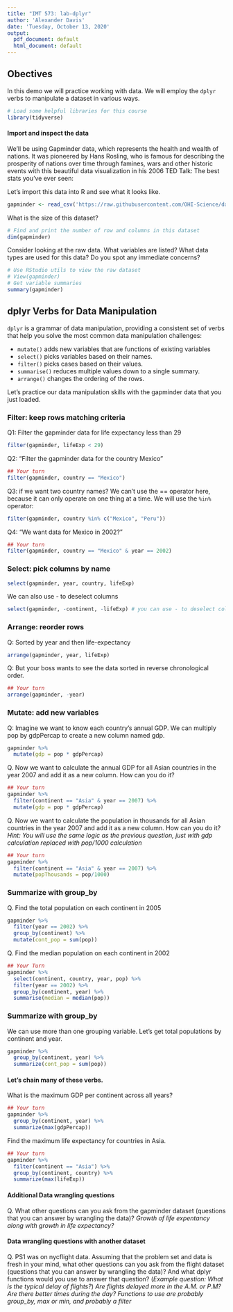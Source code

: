 ```yaml
---
title: "IMT 573: lab-dplyr"
author: 'Alexander Davis'
date: 'Tuesday, October 13, 2020'
output:
  pdf_document: default
  html_document: default
---
```


## Obectives

In this demo we will practice working with data. We will employ the `dplyr` verbs to manipulate a dataset in various ways. 

```r
# Load some helpful libraries for this course
library(tidyverse)
```

#### Import and inspect the data
We’ll be using Gapminder data, which represents the health and wealth of nations. It was pioneered by Hans Rosling, who is famous for describing the prosperity of nations over time through famines, wars and other historic events with this beautiful data visualization in his 2006 TED Talk: The best stats you’ve ever seen:

Let's import this data into R and see what it looks like. 

```r
gapminder <- read_csv('https://raw.githubusercontent.com/OHI-Science/data-science-training/master/data/gapminder.csv') 
```

What is the size of this dataset?

```r
# Find and print the number of row and columns in this dataset
dim(gapminder)
```

Consider looking at the raw data. What variables are listed? What data types are used for this data? Do you spot any immediate concerns?

```r
# Use RStudio utils to view the raw dataset
# View(gapminder)
# Get variable summaries
summary(gapminder)
```



## dplyr Verbs for Data Manipulation

`dplyr` is a grammar of data manipulation, providing a consistent set of verbs that help you solve the most common data manipulation challenges:

- `mutate()` adds new variables that are functions of existing variables
- `select()` picks variables based on their names.
- `filter()` picks cases based on their values.
- `summarise()` reduces multiple values down to a single summary.
- `arrange()` changes the ordering of the rows.

Let's practice our data manipulation skills with the gapminder data that you just loaded.

### Filter: keep rows matching criteria
Q1: Filter the gapminder data for life expectancy less than 29
```r
filter(gapminder, lifeExp < 29)
```

Q2: “Filter the gapminder data for the country Mexico”

```r
## Your turn
filter(gapminder, country == "Mexico")
```

Q3: if we want two country names?
We can’t use the == operator here, because it can only operate on one thing at a time. We will use the `%in%` operator:
```r
filter(gapminder, country %in% c("Mexico", "Peru"))
```

Q4: “We want data for Mexico in 2002?”
```r
## Your turn
filter(gapminder, country == "Mexico" & year == 2002)
```

### Select: pick columns by name
 
```r
select(gapminder, year, country, lifeExp) 
```

We can also use - to deselect columns
```r
select(gapminder, -continent, -lifeExp) # you can use - to deselect columns
```


### Arrange: reorder rows
Q: Sorted by year and then life-expectancy
```r
arrange(gapminder, year, lifeExp)
```

Q: But your boss wants to see the data sorted in reverse chronological order.
```r
## Your turn
arrange(gapminder, -year)
```

### Mutate: add new variables
Q: Imagine we want to know each country's annual GDP. We can multiply pop by gdpPercap to create a new column named gdp.
```r
gapminder %>%
  mutate(gdp = pop * gdpPercap)
```

Q. Now we want to calculate the annual GDP for all Asian countries in the year 2007 and add it as a new column. How can you do it?
```r
## Your turn
gapminder %>%
  filter(continent == "Asia" & year == 2007) %>%
  mutate(gdp = pop * gdpPercap)
```

Q. Now we want to calculate the population in thousands for all Asian countries in the year 2007 and add it as a new column. How can you do it? *Hint: You will use the same logic as the previous question, just with gdp calculation replaced with pop/1000 calculation*
```r
## Your turn
gapminder %>%
  filter(continent == "Asia" & year == 2007) %>%
  mutate(popThousands = pop/1000)
```

### Summarize with group_by
Q. Find the total population on each continent in 2005
```r
gapminder %>%
  filter(year == 2002) %>%
  group_by(continent) %>% 
  mutate(cont_pop = sum(pop))
```

Q. Find the median population on each continent in 2002
```r
## Your Turn
gapminder %>%
  select(continent, country, year, pop) %>%
  filter(year == 2002) %>%
  group_by(continent, year) %>%
  summarise(median = median(pop))
```

### Summarize with group_by
We can use more than one grouping variable. Let’s get total populations by continent and year.
```r
gapminder %>%
  group_by(continent, year) %>%
  summarize(cont_pop = sum(pop))
```


#### Let's chain many of these verbs.
What is the maximum GDP per continent across all years?
```r
## Your turn
gapminder %>%
  group_by(continent, year) %>%
  summarize(max(gdpPercap))
```

Find the maximum life expectancy for countries in Asia.
```r
## Your turn
gapminder %>%
  filter(continent == "Asia") %>%
  group_by(continent, country) %>%
  summarize(max(lifeExp))
```



#### Additional Data wrangling questions
Q. What other questions can you ask from the gapminder dataset (questions that you can answer by wrangling the data)?
_Growth of life expentancy along with growth in life expectancy?_

#### Data wrangling questions with another dataset
Q. PS1 was on nycflight data. Assuming that the problem set and data is fresh in your mind, what other questions can you ask from the flight dataset (questions that you can answer by wrangling the data)? And what dplyr functions would you use to answer that question?
(*Example question: What is the typical delay of flights?*)
_Are flights delayed more in the A.M. or P.M? Are there better times during the day? Functions to use are probably group_by, max or min, and probably a filter_
